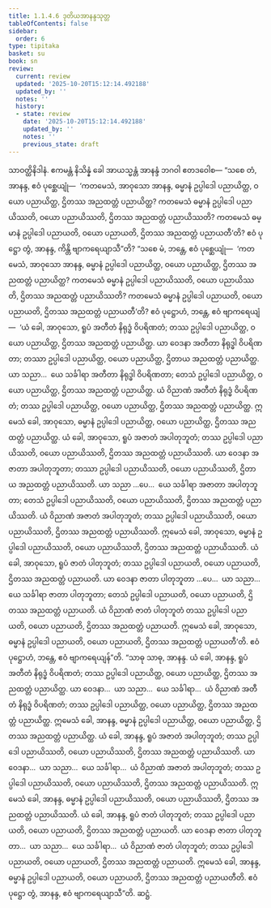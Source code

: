 ```yaml
---
title: 1.1.4.6 ဒုတိယအာနန္ဒသုတ္တ
tableOfContents: false
sidebar:
  order: 6
type: tipitaka
basket: su
book: sn
review:
  current: review
  updated: '2025-10-20T15:12:14.492188'
  updated_by: ''
  notes: ''
  history:
  - state: review
    date: '2025-10-20T15:12:14.492188'
    updated_by: ''
    notes: ''
    previous_state: draft
---
```



<DynamicBreadcrumb />


<ReviewStatus review={frontmatter.review} showDetails={true} />

<HypothesisAnnotation frontmatter={frontmatter} />

<Division number="38" book="sn" e="ch" v="18" p="285">

<Paragraph number="173" book="sn">
သာဝတ္ထိနိဒါနံ. ဧကမန္တံ နိသိန္နံ ခေါ အာယသ္မန္တံ အာနန္ဒံ ဘဂဝါ ဧတဒဝေါစ—
</Paragraph>

<Paragraph number="174" book="sn">
“သစေ တံ, အာနန္ဒ, ဧဝံ ပုစ္ဆေယျုံ—  ‘ကတမေသံ, အာဝုသော အာနန္ဒ, ဓမ္မာနံ ဥပ္ပါဒေါ ပညာယိတ္ထ, ဝယော ပညာယိတ္ထ, ဌိတဿ အညထတ္တံ ပညာယိတ္ထ? ကတမေသံ ဓမ္မာနံ ဥပ္ပါဒေါ ပညာယိဿတိ, ဝယော ပညာယိဿတိ, ဌိတဿ အညထတ္တံ ပညာယိဿတိ? ကတမေသံ ဓမ္မာနံ ဥပ္ပါဒေါ ပညာယတိ, ဝယော ပညာယတိ, ဌိတဿ အညထတ္တံ ပညာယတီ’တိ? ဧဝံ ပုဋ္ဌော တွံ, အာနန္ဒ, ကိန္တိ ဗျာကရေယျာသီ”တိ? “သစေ မံ, ဘန္တေ, ဧဝံ ပုစ္ဆေယျုံ—  ‘ကတမေသံ, အာဝုသော အာနန္ဒ, ဓမ္မာနံ ဥပ္ပါဒေါ ပညာယိတ္ထ, ဝယော ပညာယိတ္ထ, ဌိတဿ အညထတ္တံ ပညာယိတ္ထ? ကတမေသံ ဓမ္မာနံ ဥပ္ပါဒေါ ပညာယိဿတိ, ဝယော ပညာယိဿတိ, ဌိတဿ အညထတ္တံ ပညာယိဿတိ? ကတမေသံ ဓမ္မာနံ ဥပ္ပါဒေါ ပညာယတိ, ဝယော ပညာယတိ, ဌိတဿ အညထတ္တံ ပညာယတီ’တိ? ဧဝံ ပုဋ္ဌောဟံ, ဘန္တေ, ဧဝံ ဗျာကရေယျံ—  ‘ယံ ခေါ, အာဝုသော, ရူပံ အတီတံ နိရုဒ္ဓံ ဝိပရိဏတံ; တဿ ဥပ္ပါဒေါ ပညာယိတ္ထ, ဝယော ပညာယိတ္ထ, ဌိတဿ အညထတ္တံ ပညာယိတ္ထ. ယာ ဝေဒနာ အတီတာ နိရုဒ္ဓါ ဝိပရိဏတာ; တဿာ ဥပ္ပါဒေါ ပညာယိတ္ထ, ဝယော ပညာယိတ္ထ, ဌိတာယ အညထတ္တံ ပညာယိတ္ထ. ယာ သညာ…  ယေ သင်္ခါရာ အတီတာ နိရုဒ္ဓါ ဝိပရိဏတာ; တေသံ ဥပ္ပါဒေါ ပညာယိတ္ထ, ဝယော ပညာယိတ္ထ, ဌိတဿ အညထတ္တံ ပညာယိတ္ထ. ယံ ဝိညာဏံ အတီတံ နိရုဒ္ဓံ ဝိပရိဏတံ; တဿ ဥပ္ပါဒေါ ပညာယိတ္ထ, ဝယော ပညာယိတ္ထ, ဌိတဿ အညထတ္တံ ပညာယိတ္ထ. ဣမေသံ ခေါ, အာဝုသော, ဓမ္မာနံ ဥပ္ပါဒေါ ပညာယိတ္ထ, ဝယော ပညာယိတ္ထ, ဌိတဿ အညထတ္တံ ပညာယိတ္ထ.
</Paragraph>

<Paragraph number="175" book="sn">
ယံ ခေါ, အာဝုသော, ရူပံ အဇာတံ အပါတုဘူတံ; တဿ ဥပ္ပါဒေါ ပညာယိဿတိ, ဝယော ပညာယိဿတိ, ဌိတဿ အညထတ္တံ ပညာယိဿတိ. ယာ ဝေဒနာ အဇာတာ အပါတုဘူတာ; တဿာ ဥပ္ပါဒေါ ပညာယိဿတိ, ဝယော ပညာယိဿတိ, ဌိတာယ အညထတ္တံ ပညာယိဿတိ. ယာ သညာ …ပေ…  ယေ သင်္ခါရာ အဇာတာ အပါတုဘူတာ; တေသံ ဥပ္ပါဒေါ ပညာယိဿတိ, ဝယော ပညာယိဿတိ, ဌိတဿ အညထတ္တံ ပညာယိဿတိ. ယံ ဝိညာဏံ အဇာတံ အပါတုဘူတံ; တဿ ဥပ္ပါဒေါ ပညာယိဿတိ, ဝယော ပညာယိဿတိ, ဌိတဿ အညထတ္တံ ပညာယိဿတိ. ဣမေသံ ခေါ, အာဝုသော, ဓမ္မာနံ ဥပ္ပါဒေါ ပညာယိဿတိ, ဝယော ပညာယိဿတိ, ဌိတဿ အညထတ္တံ ပညာယိဿတိ.
</Paragraph>

<Paragraph number="176" book="sn">
ယံ ခေါ, အာဝုသော, ရူပံ ဇာတံ ပါတုဘူတံ; တဿ ဥပ္ပါဒေါ ပညာယတိ, ဝယော ပညာယတိ, ဌိတဿ အညထတ္တံ ပညာယတိ. ယာ ဝေဒနာ ဇာတာ ပါတုဘူတာ …ပေ…  ယာ သညာ…  ယေ သင်္ခါရာ ဇာတာ ပါတုဘူတာ; တေသံ ဥပ္ပါဒေါ ပညာယတိ, ဝယော ပညာယတိ, ဌိတဿ အညထတ္တံ ပညာယတိ. ယံ ဝိညာဏံ ဇာတံ ပါတုဘူတံ တဿ ဥပ္ပါဒေါ ပညာယတိ, ဝယော ပညာယတိ, ဌိတဿ အညထတ္တံ ပညာယတိ. ဣမေသံ ခေါ, အာဝုသော, ဓမ္မာနံ ဥပ္ပါဒေါ ပညာယတိ, ဝယော ပညာယတိ, ဌိတဿ အညထတ္တံ ပညာယတီ’တိ. ဧဝံ ပုဋ္ဌောဟံ, ဘန္တေ, ဧဝံ ဗျာကရေယျန်”တိ.
</Paragraph>

<Paragraph number="177" book="sn">
“သာဓု သာဓု, အာနန္ဒ. ယံ ခေါ, အာနန္ဒ, ရူပံ အတီတံ နိရုဒ္ဓံ ဝိပရိဏတံ; တဿ ဥပ္ပါဒေါ ပညာယိတ္ထ, ဝယော ပညာယိတ္ထ, ဌိတဿ အညထတ္တံ ပညာယိတ္ထ. ယာ ဝေဒနာ…  ယာ သညာ…  ယေ သင်္ခါရာ…  ယံ ဝိညာဏံ အတီတံ နိရုဒ္ဓံ ဝိပရိဏတံ; တဿ ဥပ္ပါဒေါ ပညာယိတ္ထ, ဝယော ပညာယိတ္ထ, ဌိတဿ အညထတ္တံ ပညာယိတ္ထ. ဣမေသံ ခေါ, အာနန္ဒ, ဓမ္မာနံ ဥပ္ပါဒေါ ပညာယိတ္ထ, ဝယော ပညာယိတ္ထ, ဌိတဿ အညထတ္တံ ပညာယိတ္ထ.
</Paragraph>

<Paragraph number="178" book="sn">
ယံ ခေါ, အာနန္ဒ, ရူပံ အဇာတံ အပါတုဘူတံ; တဿ ဥပ္ပါဒေါ ပညာယိဿတိ, ဝယော ပညာယိဿတိ, ဌိတဿ အညထတ္တံ ပညာယိဿတိ. ယာ ဝေဒနာ…  ယာ သညာ…  ယေ သင်္ခါရာ…  ယံ ဝိညာဏံ အဇာတံ အပါတုဘူတံ; တဿ ဥပ္ပါဒေါ ပညာယိဿတိ, ဝယော ပညာယိဿတိ, ဌိတဿ အညထတ္တံ ပညာယိဿတိ. ဣမေသံ ခေါ, အာနန္ဒ, ဓမ္မာနံ ဥပ္ပါဒေါ ပညာယိဿတိ, ဝယော ပညာယိဿတိ, ဌိတဿ အညထတ္တံ ပညာယိဿတိ.
</Paragraph>

<Paragraph number="179" book="sn">
ယံ ခေါ, အာနန္ဒ, ရူပံ ဇာတံ ပါတုဘူတံ; တဿ ဥပ္ပါဒေါ ပညာယတိ, ဝယော ပညာယတိ, ဌိတဿ အညထတ္တံ ပညာယတိ. ယာ ဝေဒနာ ဇာတာ ပါတုဘူတာ…  ယာ သညာ…  ယေ သင်္ခါရာ…  ယံ ဝိညာဏံ ဇာတံ ပါတုဘူတံ; တဿ ဥပ္ပါဒေါ ပညာယတိ, ဝယော ပညာယတိ, ဌိတဿ အညထတ္တံ ပညာယတိ. ဣမေသံ ခေါ, အာနန္ဒ, ဓမ္မာနံ ဥပ္ပါဒေါ ပညာယတိ, ဝယော ပညာယတိ, ဌိတဿ အညထတ္တံ ပညာယတီတိ. ဧဝံ ပုဋ္ဌော တွံ, အာနန္ဒ, ဧဝံ ဗျာကရေယျာသီ”တိ.

</Paragraph>
</Division>

<Paragraph number="180" type="center" book="sn">
ဆဋ္ဌံ.
</Paragraph>